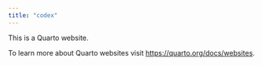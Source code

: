 ```yaml
---
title: "codex"
---
```


This is a Quarto website.

To learn more about Quarto websites visit <https://quarto.org/docs/websites>.
